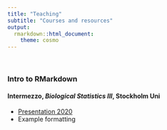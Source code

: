 ```yaml
---
title: "Teaching"
subtitle: "Courses and resources"
output:
  rmarkdown::html_document:
    theme: cosmo
---
```


<br>

### Intro to RMarkdown

#### Intermezzo, *Biological Statistics III*, Stockholm Uni

* [Presentation 2020](Teaching_files/rMarkdown_BiostatIII/IntroToRMarkdown2020.html)  
* Example formatting